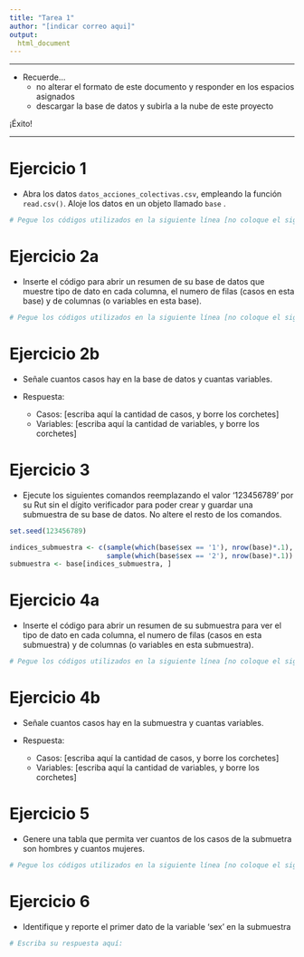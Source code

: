 ```yaml
---
title: "Tarea 1"
author: "[indicar correo aqui]"
output:
  html_document
---
```


---

* Recuerde... 
     - no alterar el formato de este documento y responder en los espacios asignados
     - descargar la base de datos y subirla a la nube de este proyecto

¡Éxito!

---

# Ejercicio 1


- Abra los datos `datos_acciones_colectivas.csv`, empleando la función `read.csv()`. Aloje los datos en un objeto llamado `base` .

```r

# Pegue los códigos utilizados en la siguiente línea [no coloque el signo gato antes de su respuesta]

```

# Ejercicio 2a

- Inserte el código para abrir un resumen de su base de datos que muestre tipo de dato en cada columna, el numero de filas (casos en esta base) y de columnas (o variables en esta base).  

```r
# Pegue los códigos utilizados en la siguiente línea [no coloque el signo gato antes de su respuesta]

```

# Ejercicio 2b

- Señale cuantos casos hay en la base de datos y cuantas variables.

- Respuesta: 
  + Casos: [escriba aquí la cantidad de casos, y borre los corchetes]
  + Variables: [escriba aquí la cantidad de variables, y borre los corchetes]



# Ejercicio 3

- Ejecute los siguientes comandos reemplazando el valor ‘123456789’ por su Rut sin el dígito verificador para poder crear y guardar una submuestra de su base de datos. No altere el resto de los comandos.

```r

set.seed(123456789)

indices_submuestra <- c(sample(which(base$sex == '1'), nrow(base)*.1), 
                        sample(which(base$sex == '2'), nrow(base)*.1))
submuestra <- base[indices_submuestra, ]     

```

# Ejercicio 4a

- Inserte el código para abrir un resumen de su submuestra para ver el tipo de dato en cada columna, el numero de filas (casos en esta submuestra) y de columnas (o variables en esta submuestra).  


```r
# Pegue los códigos utilizados en la siguiente línea [no coloque el signo gato antes de su respuesta]


```

# Ejercicio 4b

- Señale cuantos casos hay en la submuestra y cuantas variables.

- Respuesta: 
  + Casos: [escriba aquí la cantidad de casos, y borre los corchetes]
  + Variables: [escriba aquí la cantidad de variables, y borre los corchetes]


# Ejercicio 5

- Genere una tabla que permita ver cuantos de los casos de la submuetra son hombres y cuantos mujeres.

```r
# Pegue los códigos utilizados en la siguiente línea [no coloque el signo gato antes de su respuesta]

```

# Ejercicio 6
- Identifique y reporte el primer dato de la variable ‘sex’ en la submuestra

```r
# Escriba su respuesta aquí: 

```
